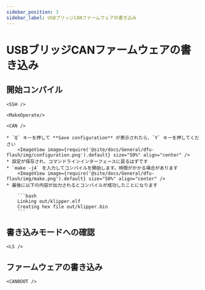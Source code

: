 ```yaml
---
sidebar_position: 3
sidebar_label: USBブリッジCANファームウェアの書き込み
---
```




# USBブリッジCANファームウェアの書き込み

## 開始コンパイル

    <SSH />

    <MakeOperate/>

    <CAN />

    * `Q` キーを押して **Save configuration** が表示されたら、`Y` キーを押してください
        <ImageView image={require('@site/docs/General/dfu-flash/img/configuration.png').default} size="50%" align="center" />
    * 設定が保存され、コマンドラインインターフェースに戻るはずです
    * `make -j4` を入力してコンパイルを開始します。時間がかかる場合があります
        <ImageView image={require('@site/docs/General/dfu-flash/img/make.png').default} size="50%" align="center" />
    * 最後に以下の内容が出力されるとコンパイルが成功したことになります

        ```bash
        Linking out/klipper.elf
        Creating hex file out/klipper.bin
        ```

## 書き込みモードへの確認

    <LS />

## ファームウェアの書き込み

    <CANBOOT />


